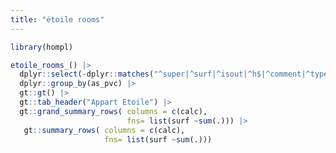 ```yaml
---
title: "étoile rooms"
---
```


```r
library(hompl)

etoile_rooms_() |>
  dplyr::select(-dplyr::matches("^super|^surf|^isout|^h$|^comment|^type|^ajust")) |>
  dplyr::group_by(as_pvc) |>
  gt::gt() |>
  gt::tab_header("Appart Etoile") |>
  gt::grand_summary_rows( columns = c(calc), 
                          fns= list(surf ~sum(.))) |>
   gt::summary_rows( columns = c(calc), 
                     fns= list(surf ~sum(.)))
```

